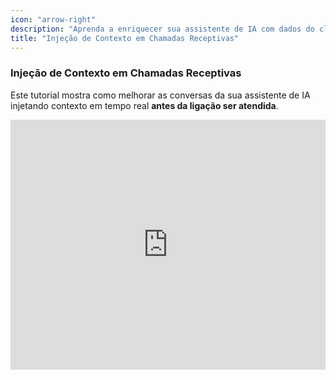 ```yaml
---
icon: "arrow-right"
description: "Aprenda a enriquecer sua assistente de IA com dados do cliente em tempo real"
title: "Injeção de Contexto em Chamadas Receptivas"
---
```


### **Injeção de Contexto em Chamadas Receptivas**

Este tutorial mostra como melhorar as conversas da sua assistente de IA injetando contexto em tempo real **antes da ligação ser atendida**.

<iframe width="100%" height="400" src="https://www.youtube.com/embed/zTyH4wnPyIo?si=N0qqwnwnVskcsr2g" title="Tutorial: Inbound Call Context Injection" frameBorder="0" allow="accelerometer; autoplay; clipboard-write; encrypted-media; gyroscope; picture-in-picture" allowFullScreen />

## O que você vai aprender

- Configurar o gatilho de **chamada receptiva (Inbound Call)**
- Buscar os dados mais recentes de produtos no **WooCommerce**
- Estruturar o contexto a ser usado pela IA

## O que você vai aprender

- Configurar o gatilho de **chamada receptiva (Inbound Call)**
- Buscar os dados mais recentes de produtos no **WooCommerce**
- Estruturar o contexto a ser usado pela IA